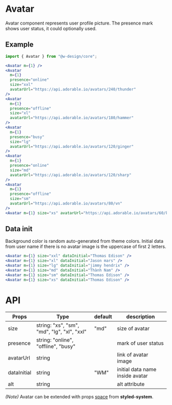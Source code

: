 # Avatar

Avatar component represents user profile picture. The presence mark shows user status, it could optionally used.

## Example

<Avatar m={1} />
<Avatar
  m={1}
  presence="online"
  size="xxl"
  avatarUrl="https://api.adorable.io/avatars/240/thunder"
/>
<Avatar
  m={1}
  presence="offline"
  size="xl"
  avatarUrl="https://api.adorable.io/avatars/180/hammer"
/>
<Avatar
  m={1}
  presence="busy"
  size="lg"
  avatarUrl="https://api.adorable.io/avatars/120/ginger"
/>
<Avatar
  m={1}
  presence="online"
  size="md"
  avatarUrl="https://api.adorable.io/avatars/120/sharp"
/>
<Avatar
  m={1}
  presence="offline"
  size="sm"
  avatarUrl="https://api.adorable.io/avatars/80/vn"
/>
<Avatar m={1} size="xs" avatarUrl="https://api.adorable.io/avatars/60/kr" />

```jsx
import { Avatar } from "@w-design/core";

<Avatar m={1} />
<Avatar
  m={1}
  presence="online"
  size="xxl"
  avatarUrl="https://api.adorable.io/avatars/240/thunder"
/>
<Avatar
  m={1}
  presence="offline"
  size="xl"
  avatarUrl="https://api.adorable.io/avatars/180/hammer"
/>
<Avatar
  m={1}
  presence="busy"
  size="lg"
  avatarUrl="https://api.adorable.io/avatars/120/ginger"
/>
<Avatar
  m={1}
  presence="online"
  size="md"
  avatarUrl="https://api.adorable.io/avatars/120/sharp"
/>
<Avatar
  m={1}
  presence="offline"
  size="sm"
  avatarUrl="https://api.adorable.io/avatars/80/vn"
/>
<Avatar m={1} size="xs" avatarUrl="https://api.adorable.io/avatars/60/kr" />
```

## Data init

Background color is random auto-generated from theme colors. Initial
data from user name if there is no avatar image is the uppercase of
first 2 letters.

<Avatar m={1} size="xxl" dataInitial="Thomas Edison" />
<Avatar m={1} size="xl" dataInitial="Jason mars" />
<Avatar m={1} size="lg" dataInitial="jimmy hendrix" />
<Avatar m={1} size="md" dataInitial="Thành Nam" />
<Avatar m={1} size="sm" dataInitial="Thomas Edison" />
<Avatar m={1} size="xs" dataInitial="Thomas Edison" />

```jsx
<Avatar m={1} size="xxl" dataInitial="Thomas Edison" />
<Avatar m={1} size="xl" dataInitial="Jason mars" />
<Avatar m={1} size="lg" dataInitial="jimmy hendrix" />
<Avatar m={1} size="md" dataInitial="Thành Nam" />
<Avatar m={1} size="sm" dataInitial="Thomas Edison" />
<Avatar m={1} size="xs" dataInitial="Thomas Edison" />
```

# API

| Props       | Type                                        | default | description                     |
| ----------- | ------------------------------------------- | ------- | ------------------------------- |
| size        | string: "xs", "sm", "md", "lg", "xl", "xxl" | "md"    | size of avatar                  |
| presence    | string: "online", "offline", "busy"         |         | mark of user status             |
| avatarUrl   | string                                      |         | link of avatar image            |
| dataInitial | string                                      | "WM"    | initial data name inside avatar |
| alt         | string                                      |         | alt attribute                   |

_(Note)_ Avatar can be extended with props [space](https://styled-system.com/api#space) from **styled-system**.
